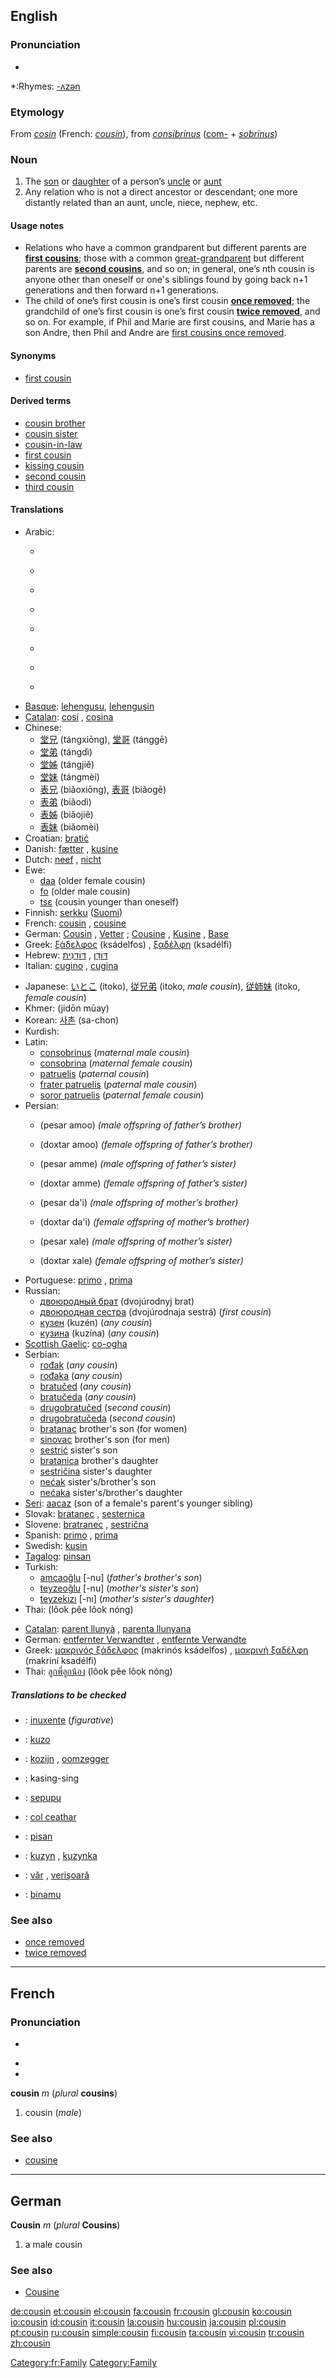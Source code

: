 {{see|Cousin}}
{{wikipedia|dab=cousin (disambiguation)|cousin}}
==English==

===Pronunciation===
*{{audio|en-us-cousin.ogg|Audio (US)}}

*:Rhymes: [[Rhymes:English:-ʌzən|-ʌzən]]

===Etymology===
From {{OF.}} ''[[cosin]]'' (French: ''[[cousin]]''), from {{L.}} ''[[consibrinus]]'' ([[com-]] + ''[[sobrinus]]'')

===Noun===
{{wikipedia}}
{{en-noun}}

# The [[son]] or [[daughter]] of a person’s [[uncle]] or [[aunt]]
# Any relation who is not a direct ancestor or descendant; one more distantly related than an aunt, uncle, niece, nephew, etc.

====Usage notes====
*Relations who have a common grandparent but different parents are '''[[first cousin]]s'''; those with a common [[great-grandparent]] but different parents are '''[[second cousin]]s''', and so on; in general, one’s nth cousin is anyone other than oneself or one's siblings found by going back n+1 generations and then forward n+1 generations.
*The child of one’s first cousin is one’s first cousin '''[[once removed]]'''; the grandchild of one’s first cousin is one’s first cousin '''[[twice removed]]''', and so on. For example, if Phil and Marie are first cousins, and Marie has a son Andre, then Phil and Andre are [[first cousin once removed|first cousins once removed]].

====Synonyms====
*{{italbrac-colon|son or daughter of a person's uncle or aunt}} [[first cousin]]

====Derived terms====
*[[cousin brother]]
*[[cousin sister]]
*[[cousin-in-law]]
*[[first cousin]]
*[[kissing cousin]]
*[[second cousin]]
*[[third cousin]]

====Translations====
{{trans-top|son or daughter of a person’s uncle or aunt}}
*Arabic:
**{{ARchar|[[إبن عم]]}} {{italbrac|paternal uncle’s son}}
**{{ARchar|[[بنت عم]]}} {{italbrac|paternal uncle’s daughter}}
**{{ARchar|[[إبن عمة]]}} {{italbrac|paternal aunt’s son}}
**{{ARchar|[[بنت عمة]]}} {{italbrac|paternal aunt’s daughter}}
**{{ARchar|[[إبن خال]]}} {{italbrac|maternal uncle’s son}}
**{{ARchar|[[بنت خال]]}} {{italbrac|maternal uncle’s daughter}}
**{{ARchar|[[إبن خالة]]}} {{italbrac|maternal aunt’s son}}
**{{ARchar|[[بنت خالة]]}} {{italbrac|maternal aunt’s daughter}}
*[[Basque]]: [[lehengusu]], [[lehengusin]] {{italbrac|female}}
*[[Catalan]]: [[cosí]] {{m}}, [[cosina]] {{f}}
*Chinese:
**[[堂兄]] (tángxiōng), [[堂哥]] (tánggē) {{italbrac|father’s brother’s son older than oneself}}
**[[堂弟]] (tángdì) {{italbrac|father’s brother’s son younger than oneself}}
**[[堂姊]] (tángjiě) {{italbrac|father’s brother’s daughter older than oneself}}
**[[堂妹]] (tángmèi) {{italbrac|father’s brother’s daughter younger than oneself}}
**[[表兄]] (biǎoxiōng), [[表哥]] (biǎogē) {{italbrac|mother’s brother’s, or either parent’s sister’s, son older than oneself}}
**[[表弟]] (biǎodì) {{italbrac|mother's brother's, or either parent's sister's, son younger than oneself}}
**[[表姊]] (biǎojiě) {{italbrac|mother's brother's, or either parent's, sister's, daughter older than oneself}}
**[[表妹]] (biǎomèi) {{italbrac|mother's brother's, or either parent's sister's, daughter younger than oneself}}
*Croatian: [[bratić]]
*Danish: [[fætter]] {{c}} {{italbrac|male}}, [[kusine]] {{c}} {{italbrac|female}}
*Dutch: [[neef]] {{italbrac|male cousin or nephew}}, [[nicht]] {{italbrac|female cousin or niece}}
*Ewe:
**[[daa]] (older female cousin)
**[[fo]] (older male cousin)
**[[tsɛ]] (cousin younger than oneself)
*Finnish: [[serkku]] ([[:fi:serkku|Suomi]])
*French: [[cousin#French|cousin]] {{m}}, [[cousine]] {{f}}
*German: [[Cousin]] {{m}}, [[Vetter]] {{m}}; [[Cousine]] {{f}}, [[Kusine]] {{f}}, [[Base#German|Base]] {{f}} {{italbrac|regional}}
*Greek: [[ξάδελφος]] (ksádelfos) {{m}}, [[ξαδέλφη]] (ksadélfi) {{f}}
*Hebrew: [[דּוֹדָן]] {{m}}, [[דּוֹדָנִית]] {{f}}
*Italian: [[cugino]] {{m}}, [[cugina]] {{f}}
{{trans-mid}}
*Japanese: [[いとこ]] (itoko), [[従兄弟]] (itoko, ''male cousin''), [[従姉妹]] (itoko, ''female cousin'')
*Khmer: {{KMchar|[[ជីដូនមួយ]]}} (jidōn mūay)
*Korean: [[사촌]] (sa-chon)
*Kurdish: {{KUchar|[[ئامۆزا]]}}
*Latin:
**[[consobrinus]] (''maternal male cousin'')
**[[consobrina]] (''maternal female cousin'')
**[[patruelis]] (''paternal cousin'')
**[[frater patruelis]] (''paternal male cousin'')
**[[soror patruelis]] (''paternal female cousin'')
*Persian:
**{{FAchar|[[پسرعمو]]}} (pesar amoo) ''(male offspring of father’s brother)''
**{{FAchar|[[دختر عمو]]}} (doxtar amoo) ''(female offspring of father’s brother)''
**{{FAchar|[[پسرعمه]]}} (pesar amme) ''(male offspring of father’s sister)''
**{{FAchar|[[دختر عمه]]}} (doxtar amme) ''(female offspring of father’s sister)''
**{{FAchar|[[پسردایی]]}} (pesar da'i) ''(male offspring of mother’s brother)''
**{{FAchar|[[دختر دایی]]}} (doxtar da'i) ''(female offspring of mother’s brother)''
**{{FAchar|[[پسر خاله]]}} (pesar xale) ''(male offspring of mother’s sister)''
**{{FAchar|[[دختر خاله]]}} (doxtar xale) ''(female offspring of mother’s sister)''
*Portuguese: [[primo#Portuguese|primo]] {{m}}, [[prima#Portuguese|prima]] {{f}}
*Russian:
**[[двоюродный брат]] (dvojúrodnyj brat) {{m}} {{italbrac|first cousin}}
**[[двоюродная сестра]] (dvojúrodnaja sestrá) {{f}} (''first cousin'')
**[[кузен]] (kuzén) {{m}} (''any cousin'')
**[[кузина]] (kuzína) {{f}} (''any cousin'')
*[[Scottish Gaelic]]: [[co-ogha]] {{m}}
*Serbian:
**[[rođak]] (''any cousin'') {{m}}
**[[rođaka]] (''any cousin'') {{m}}
**[[bratučed]] (''any cousin'') {{m}}
**[[bratučeda]] (''any cousin'') {{f}}
**[[drugobratučed]] (''second cousin'') {{m}}
**[[drugobratučeda]] (''second cousin'') {{f}}
**[[bratanac]] brother's son (for women) {{m}}
**[[sinovac]] brother's son (for men) {{m}}
**[[sestrić]] sister's son {{m}}
**[[bratanica]] brother's daughter {{f}}
**[[sestričina]] sister's daughter {{f}}
**[[nećak]] sister's/brother's son {{m}}
**[[nećaka]] sister's/brother's daughter {{f}}
*[[Seri]]: [[aacaz]] (son of a female's parent's younger sibling)
*Slovak: [[bratanec#Slovak|bratanec]] {{m}}, [[sesternica#Slovak|sesternica]] {{f}}
*Slovene: [[bratranec]] {{m}}, [[sestrična]] {{f}}
*Spanish: [[primo#Spanish|primo]] {{m}}, [[prima#Spanish|prima]] {{f}}
*Swedish: [[kusin]] {{c}}
*[[Tagalog]]: [[pinsan]]
*Turkish:
**[[amcaoğlu]] [-nu] (''father's brother's son'')
**[[teyzeoğlu]] [-nu] (''mother's sister's son'')
**[[teyzekızı]] [-nı] (''mother's sister's daughter'')
*Thai: {{THchar|[[ลูกพี่ลูกน้อง]]}} (lôok pêe lôok nóng)
{{trans-bottom}}

{{trans-top|distant relation}}
*[[Catalan]]: [[parent llunyà]] {{m}}, [[parenta llunyana]] {{f}}
*German: [[entfernter Verwandter]] {{m}}, [[entfernte Verwandte]] {{f}}
*Greek: [[μακρινός ξάδελφος]] (makrinós ksádelfos) {{m}}, [[μακρινή ξαδέλφη]] (makriní ksadélfi) {{f}}
*Thai: [[ลูกพี่ลูกน้อง]] (lôok pêe lôok nóng)
{{trans-mid}}
{{trans-bottom}}

=====Translations to be checked=====
<!--Remove this section once all of the translations below have been moved into the tables above.-->
{{checktrans}}
*{{ttbc|Basque}}: [[inuxente]] (''figurative'')
*{{ttbc|Esperanto}}: [[kuzo]]
*{{ttbc|Flemish}}: [[kozijn]] {{m}}, [[oomzegger]] {{m}}
*{{ttbc|Ibaloi}}: kasing-sing
*{{ttbc|Indonesian}}: [[sepupu]]
*{{ttbc|Irish}}: [[col ceathar]]
*{{ttbc|Kapampangan}}: [[pisan]]
*{{ttbc|Polish}}: [[kuzyn]] {{m}}, [[kuzynka]] {{f}}
*{{ttbc|Romanian}}: [[văr]] {{m}}, [[verişoară]] {{f}}
*{{ttbc|Swahili}}: [[binamu]]

===See also===
*[[once removed]]
*[[twice removed]]

----

==French==

===Pronunciation===
*{{audio|en-us-cousin.ogg|Audio (US)}}

*{{IPA|/ku.zɛ̃/}}
*{{SAMPA|/ku.zE~/}}

'''cousin''' ''m'' (''plural'' '''cousins''')

# cousin (''male'')

===See also===
*[[cousine#French|cousine]]

[[Category:fr:Family]]

----

==German==

'''Cousin''' ''m'' (''plural'' '''Cousins''')

# a male cousin

===See also===
*[[Cousine#German|Cousine]]

[[Category:Family]]

[[de:cousin]]
[[et:cousin]]
[[el:cousin]]
[[fa:cousin]]
[[fr:cousin]]
[[gl:cousin]]
[[ko:cousin]]
[[io:cousin]]
[[id:cousin]]
[[it:cousin]]
[[la:cousin]]
[[hu:cousin]]
[[ja:cousin]]
[[pl:cousin]]
[[pt:cousin]]
[[ru:cousin]]
[[simple:cousin]]
[[fi:cousin]]
[[ta:cousin]]
[[vi:cousin]]
[[tr:cousin]]
[[zh:cousin]]